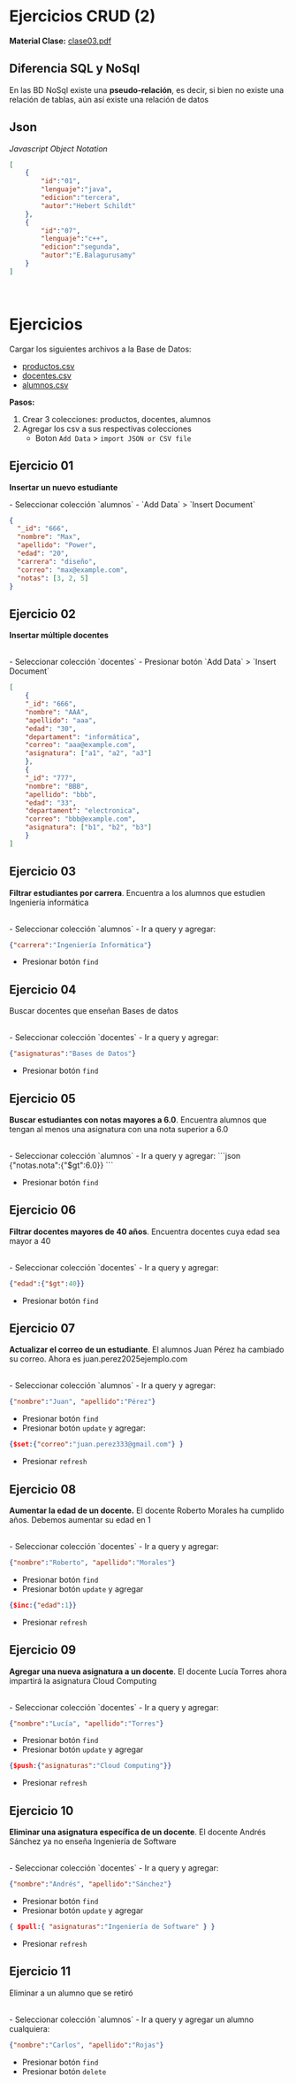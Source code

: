 # Ejercicios CRUD (2)
**Material Clase:** [clase03.pdf](/inacap/ti3v32/docs/clase03.pdf)

## Diferencia SQL y NoSql

En las BD NoSql existe una **pseudo-relación**, es decir, si bien no existe una relación de tablas, aún así existe una relación de datos

## Json

*Javascript Object Notation*

```json
[
    {
        "id":"01",
        "lenguaje":"java",
        "edicion":"tercera",
        "autor":"Hebert Schildt"
    },
    {
        "id":"07",
        "lenguaje":"c++",
        "edicion":"segunda",
        "autor":"E.Balagurusamy"
    }
]
```
<br/>

# Ejercicios
Cargar los siguientes archivos a la Base de Datos:

- [productos.csv](/inacap/ti3v32/data/productos.csv)
- [docentes.csv](/inacap/ti3v32/data/docentes.csv)
- [alumnos.csv](/inacap/ti3v32/data/alumnos.csv)

**Pasos:**

1. Crear 3 colecciones: productos, docentes, alumnos
2. Agregar los csv a sus respectivas colecciones 
    - Boton `Add Data` > `import JSON or CSV file`

## Ejercicio 01

**Insertar un nuevo estudiante**

<Solution>
- Seleccionar colección `alumnos`
- `Add Data` > `Insert Document`

```json
{
  "_id": "666",
  "nombre": "Max",
  "apellido": "Power",
  "edad": "20",
  "carrera": "diseño",
  "correo": "max@example.com",
  "notas": [3, 2, 5]
}
```
</Solution>

## Ejercicio 02
**Insertar múltiple docentes**

<Solution>

<br/>
- Seleccionar colección `docentes`
- Presionar botón `Add Data` > `Insert Document`

```json
[
    {
    "_id": "666",
    "nombre": "AAA",
    "apellido": "aaa",
    "edad": "30",
    "departament": "informática",
    "correo": "aaa@example.com",
    "asignatura": ["a1", "a2", "a3"]
    },
    {
    "_id": "777",
    "nombre": "BBB",
    "apellido": "bbb",
    "edad": "33",
    "departament": "electronica",
    "correo": "bbb@example.com",
    "asignatura": ["b1", "b2", "b3"]
    }
]
```
</Solution>

## Ejercicio 03
**Filtrar estudiantes por carrera**. Encuentra a los alumnos que estudien Ingeniería informática

<Solution>

<br/>
- Seleccionar colección `alumnos`
- Ir a query y agregar:

```json
{"carrera":"Ingeniería Informática"}
```
- Presionar botón `find`


</Solution>

## Ejercicio 04
Buscar docentes que enseñan Bases de datos

<Solution>

<br/>
- Seleccionar colección `docentes`
- Ir a query y agregar:

```json
{"asignaturas":"Bases de Datos"}
```
- Presionar botón `find`

</Solution>

## Ejercicio 05
**Buscar estudiantes con notas mayores a 6.0**. Encuentra alumnos que tengan al menos una asignatura con una nota superior a 6.0

<Solution>

<br/>
- Seleccionar colección `alumnos`
- Ir a query y agregar: 
```json
{"notas.nota":{"$gt":6.0}}
```

- Presionar botón `find`


</Solution>


## Ejercicio 06
**Filtrar docentes mayores de 40 años**. Encuentra docentes cuya edad sea mayor a 40

<Solution>

<br/>
- Seleccionar colección `docentes`
- Ir a query y agregar:

```json
{"edad":{"$gt":40}}
```
- Presionar botón `find`

</Solution>


## Ejercicio 07
**Actualizar el correo de un estudiante**. El alumnos Juan Pérez ha cambiado su correo. Ahora es juan.perez2025ejemplo.com

<Solution>

<br/>
- Seleccionar colección `alumnos`
- Ir a query y agregar:

```json
{"nombre":"Juan", "apellido":"Pérez"}
```
- Presionar botón `find`
- Presionar botón `update` y agregar:

```json
{$set:{"correo":"juan.perez333@gmail.com"} }
```
- Presionar `refresh`

</Solution>


## Ejercicio 08
**Aumentar la edad de un docente.** El docente Roberto Morales ha cumplido años. Debemos aumentar su edad en 1

<Solution>

<br/>
- Seleccionar colección `docentes`
- Ir a query y agregar:

```json
{"nombre":"Roberto", "apellido":"Morales"}
```
- Presionar botón `find`
- Presionar botón `update` y agregar

```json
{$inc:{"edad":1}}
```
- Presionar `refresh`

</Solution>

## Ejercicio 09
**Agregar una nueva asignatura a un docente**. El docente Lucía Torres ahora impartirá la asignatura Cloud Computing

<Solution>

<br/>
- Seleccionar colección `docentes`
- Ir a query y agregar:

```json
{"nombre":"Lucía", "apellido":"Torres"}
```
- Presionar botón `find`
- Presionar botón `update` y agregar

```json
{$push:{"asignaturas":"Cloud Computing"}}
```
- Presionar `refresh`

</Solution>

## Ejercicio 10
**Eliminar una asignatura específica de un docente**. El docente Andrés Sánchez ya no enseña Ingeniería de Software

<Solution>

<br/>
- Seleccionar colección `docentes`
- Ir a query y agregar:

```json
{"nombre":"Andrés", "apellido":"Sánchez"}
```
- Presionar botón `find`
- Presionar botón `update` y agregar

```json
{ $pull:{ "asignaturas":"Ingeniería de Software" } }
```
- Presionar `refresh`

</Solution>

## Ejercicio 11
Eliminar a un alumno que se retiró

<Solution>

<br/>
- Seleccionar colección `alumnos`
- Ir a query y agregar un alumno cualquiera:

```json
{"nombre":"Carlos", "apellido":"Rojas"}
```
- Presionar botón `find`
- Presionar botón `delete`

</Solution>
